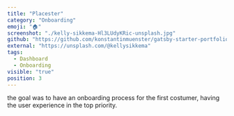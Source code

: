 ```yaml
---
title: "Placester"
category: "Onboarding"
emoji: "🏠"
screenshot: "./kelly-sikkema-Hl3LUdyKRic-unsplash.jpg"
github: "https://github.com/konstantinmuenster/gatsby-starter-portfolio-minimal"
external: "https://unsplash.com/@kellysikkema"
tags:
  - Dashboard
  - Onboarding
visible: "true"
position: 3
---
```


the goal was to have an onboarding process for the first costumer, having the user experience in the top priority.